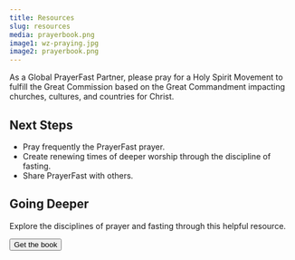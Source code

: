 ```yaml
---
title: Resources
slug: resources
media: prayerbook.png
image1: wz-praying.jpg
image2: prayerbook.png
---
```

<Hero image={props.image1} ctaLabel="Commit to a time of Prayer and Fasting" ctaLink="/calendar">
As a Global PrayerFast Partner, please pray for a Holy Spirit Movement to fulfill the <Popup text="All authority in heaven and on earth has been given to me. Therefore go and make disciples of all nations, baptizing them in the name of the Father and of the Son and of the Holy Spirit, and teaching them to obey everything I have commanded you. And surely I am with you always, to the very end of the age. (Matthew 28:18-20)">Great Commission</Popup> based on the <Popup text={`He answered, "'Love the Lord your God with all your heart and with all your soul and with all your strength and with all your mind'; and, 'Love your neighbor as yourself.'" (Luke 10:27)`}>Great Commandment</Popup> impacting churches, cultures, and countries for Christ.
</Hero>

<Row cols="2" className="md:grid-cols-2 text-white">

<Callout background="accent">

## Next Steps

- Pray frequently the <Popup text="Please pray for a Holy Spirit Movement to fulfill the Great Commission based on the Great Commandment impacting churches, cultures, and countries for Christ.">PrayerFast prayer</Popup>.
- Create renewing times of deeper worship through the discipline of <Popup text="Fasting helps us experience that “man shall not live by bread alone, but by every word that comes from the mouth of God.” (Matthew 4:4)">fasting.</Popup>
- Share PrayerFast with others.

<SocialShare />

</Callout>

<Callout background="secondary">

## Going Deeper

<ImageCard image={props.image2}>

Explore the disciplines of prayer and fasting through this helpful resource.

<Button to="https://www.amazon.com/Prayer-Fasting-Moving-Spirit-Churches/dp/1949921425/ref=sr_1_2?crid=HYWZMUFTN37P&keywords=prayer+and+fasting&qid=1658952220&sprefix=prayer+and+fasting%2Caps%2C96&sr=8-2">Get the book</Button>

</ImageCard>

</Callout>

</Row>

